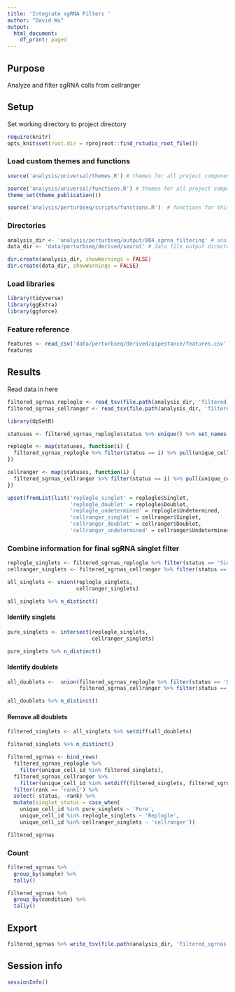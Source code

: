 ```yaml
---
title: 'Integrate sgRNA Filters '
author: "David Wu"
output:
  html_document:
    df_print: paged
---
```

## Purpose
Analyze and filter sgRNA calls from cellranger

## Setup 
Set working directory to project directory
```r
require(knitr)
opts_knit$set(root.dir = rprojroot::find_rstudio_root_file())
```

### Load custom themes and functions
```r
source('analysis/universal/themes.R') # themes for all project components

source('analysis/universal/functions.R') # themes for all project components
theme_set(theme_publication())

source('analysis/perturbseq/scripts/functions.R')  # functions for this component; may be empty
```

### Directories
```r
analysis_dir <- 'analysis/perturbseq/output/004_sgrna_filtering' # analysis file output directory
data_dir <- 'data/perturbseq/derived/seurat' # data file output directory

dir.create(analysis_dir, showWarnings = FALSE)
dir.create(data_dir, showWarnings = FALSE)
```

### Load libraries
```r
library(tidyverse)
library(ggExtra)
library(ggforce)
```

### Feature reference
```r
features <- read_csv('data/perturbseq/derived/pipestance/features.csv')
features
```

## Results
Read data in here

```r
filtered_sgrnas_replogle <- read_tsv(file.path(analysis_dir, 'filtered_sgrnas_replogle.tsv.gz')) 
filtered_sgrnas_cellranger <- read_tsv(file.path(analysis_dir, 'filtered_sgrnas_cellranger.tsv.gz'))
```


```r
library(UpSetR)

statuses <- filtered_sgrnas_replogle$status %>% unique() %>% set_names(.)

replogle <- map(statuses, function(i) {
  filtered_sgrnas_replogle %>% filter(status == i) %>% pull(unique_cell_id) %>% unique()
})

cellranger <- map(statuses, function(i) {
  filtered_sgrnas_cellranger %>% filter(status == i) %>% pull(unique_cell_id) %>% unique()
})

upset(fromList(list('replogle_singlet' = replogle$Singlet,
                    'replogle_doublet' = replogle$Doublet,
                    'replogle_undetermined' = replogle$Undetermined,
                    'cellranger_singlet' = cellranger$Singlet,
                    'cellranger_doublet' = cellranger$Doublet,
                    'cellranger_undetermined' = cellranger$Undetermined)), nsets = 6)
```

### Combine information for final sgRNA singlet filter
```r
replogle_singlets <- filtered_sgrnas_replogle %>% filter(status == 'Singlet', rank == 'rank1') %>% pull(unique_cell_id)
cellranger_singlets <- filtered_sgrnas_cellranger %>% filter(status == 'Singlet', rank == 'rank1') %>% pull(unique_cell_id)
```

```r
all_singlets <- union(replogle_singlets,
                      cellranger_singlets)

all_singlets %>% n_distinct()
```

#### Identify singlets
```r
pure_singlets <- intersect(replogle_singlets,
                           cellranger_singlets)

pure_singlets %>% n_distinct()
```

#### Identify doublets
```r
all_doublets <-  union(filtered_sgrnas_replogle %>% filter(status == 'Doublet') %>% pull(unique_cell_id),
                       filtered_sgrnas_cellranger %>% filter(status == 'Doublet') %>% pull(unique_cell_id))

all_doublets %>% n_distinct()
```


#### Remove all doublets

```r
filtered_singlets <- all_singlets %>% setdiff(all_doublets) 

filtered_singlets %>% n_distinct()
```

```r
filtered_sgrnas <- bind_rows(
  filtered_sgrnas_replogle %>% 
    filter(unique_cell_id %in% filtered_singlets),
  filtered_sgrnas_cellranger %>% 
    filter(unique_cell_id %in% setdiff(filtered_singlets, filtered_sgrnas_replogle$unique_cell_id))) %>% 
  filter(rank == 'rank1') %>% 
  select(-status, -rank) %>% 
  mutate(singlet_status = case_when(
    unique_cell_id %in% pure_singlets ~ 'Pure',
    unique_cell_id %in% replogle_singlets ~ 'Replogle',
    unique_cell_id %in% cellranger_singlets ~ 'cellranger'))

filtered_sgrnas
```
### Count
```r
filtered_sgrnas %>% 
  group_by(sample) %>% 
  tally()
```
```r
filtered_sgrnas %>% 
  group_by(condition) %>% 
  tally()
```

## Export
```r
filtered_sgrnas %>% write_tsv(file.path(analysis_dir, 'filtered_sgrnas.tsv.gz'))
```

## Session info
```r
sessionInfo()
```
